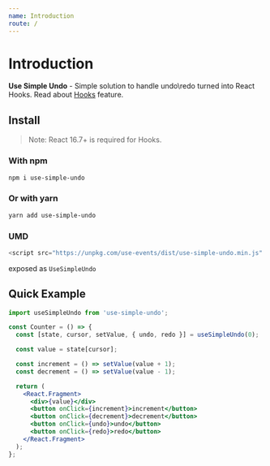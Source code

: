 ```yaml
---
name: Introduction
route: /
---
```


# Introduction

**Use Simple Undo** - Simple solution to handle undo\redo turned into React Hooks.
Read about [Hooks](https://reactjs.org/docs/hooks-intro.html) feature.

## Install

> Note: React 16.7+ is required for Hooks.

### With npm

```sh
npm i use-simple-undo
```

### Or with yarn

```sh
yarn add use-simple-undo
```

### UMD

```js
<script src="https://unpkg.com/use-events/dist/use-simple-undo.min.js" />;
```

exposed as `UseSimpleUndo`

## Quick Example

```jsx
import useSimpleUndo from 'use-simple-undo';
```

```jsx
const Counter = () => {
  const [state, cursor, setValue, { undo, redo }] = useSimpleUndo(0);

  const value = state[cursor];

  const increment = () => setValue(value + 1);
  const decrement = () => setValue(value - 1);

  return (
    <React.Fragment>
      <div>{value}</div>
      <button onClick={increment}>increment</button>
      <button onClick={decrement}>decrement</button>
      <button onClick={undo}>undo</button>
      <button onClick={redo}>redo</button>
    </React.Fragment>
  );
};
```
